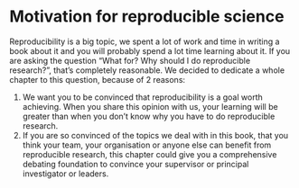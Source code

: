 # Motivation for reproducible science

Reproducibility is a big topic, we spent a lot of work and time in writing a book about it and you will probably spend a lot time learning about it.
If you are asking the question "What for? Why should I do reproducible research?", that's completely reasonable.
We decided to dedicate a whole chapter to this question, because of 2 reasons:

1.  We want you to be convinced that reproducibility is a goal worth achieving. When you share this opinion with us, your learning will be greater than when you don't know why you have to do reproducible research.
2.  If you are so convinced of the topics we deal with in this book, that you think your team, your organisation or anyone else can benefit from reproducible research, this chapter could give you a comprehensive debating foundation to convince your supervisor or principal investigator or leaders.
